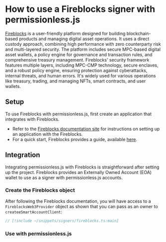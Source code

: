 
<VersionWarning version="0.2" />


# How to use a Fireblocks signer with permissionless.js

[Fireblocks](https://www.fireblocks.com/) is a user-friendly platform designed for building blockchain-based products and managing digital asset operations. It uses a direct custody approach, combining high performance with zero counterparty risk and multi-layered security. The platform includes secure MPC-based digital asset wallets, a policy engine for governance and transaction rules, and comprehensive treasury management. Fireblocks' security framework features multiple layers, including MPC-CMP technology, secure enclaves, and a robust policy engine, ensuring protection against cyberattacks, internal threats, and human errors. It's widely used for various operations like treasury, trading, and managing NFTs, smart contracts, and user wallets.

## Setup

To use Fireblocks with permissionless.js, first create an application that integrates with Fireblocks.

- Refer to the [Fireblocks documentation site](https://developers.fireblocks.com/) for instructions on setting up an application with the Fireblocks.
- For a quick start, Fireblocks provides a guide, available [here](https://developers.fireblocks.com/docs/quickstart).

## Integration
Integrating permissionless.js with Fireblocks is straightforward after setting up the project. Fireblocks provides an Externally Owned Account (EOA) wallet to use as a signer with permissionless.js accounts.

### Create the Fireblocks object
After following the Fireblocks documentation, you will have access to a `FireblocksWeb3Provider` object as shown that you can pass as an owner to `createeSmartAccountClient`:

```typescript
// [!include ~/snippets/signers/fireblocks.ts:main]
```

### Use with permissionless.js

<SmartAccounts />